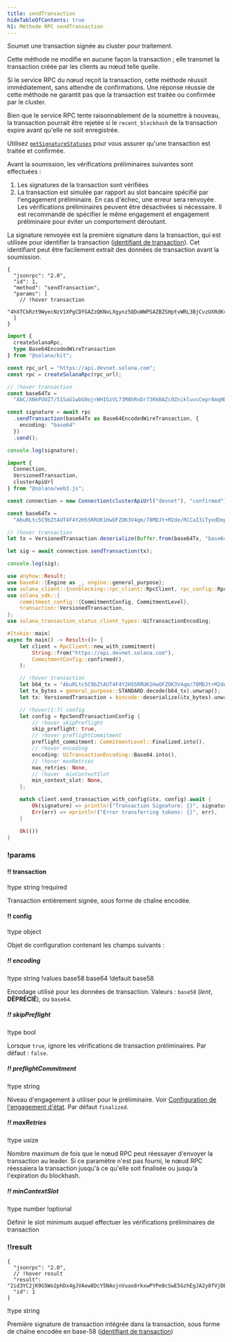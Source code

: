 ```yaml
---
title: sendTransaction
hideTableOfContents: true
h1: Méthode RPC sendTransaction
---
```


Soumet une transaction signée au cluster pour traitement.

Cette méthode ne modifie en aucune façon la transaction ; elle transmet la
transaction créée par les clients au nœud telle quelle.

Si le service RPC du nœud reçoit la transaction, cette méthode réussit
immédiatement, sans attendre de confirmations. Une réponse réussie de cette
méthode ne garantit pas que la transaction est traitée ou confirmée par le
cluster.

Bien que le service RPC tente raisonnablement de la soumettre à nouveau, la
transaction pourrait être rejetée si le `recent_blockhash` de la transaction
expire avant qu'elle ne soit enregistrée.

Utilisez [`getSignatureStatuses`](/docs/rpc/http/getsignaturestatuses) pour vous
assurer qu'une transaction est traitée et confirmée.

Avant la soumission, les vérifications préliminaires suivantes sont effectuées :

1. Les signatures de la transaction sont vérifiées
2. La transaction est simulée par rapport au slot bancaire spécifié par
   l'engagement préliminaire. En cas d'échec, une erreur sera renvoyée. Les
   vérifications préliminaires peuvent être désactivées si nécessaire. Il est
   recommandé de spécifier le même engagement et engagement préliminaire pour
   éviter un comportement déroutant.

La signature renvoyée est la première signature dans la transaction, qui est
utilisée pour identifier la transaction
([identifiant de transaction](/docs/references/terminology#transaction-id)). Cet
identifiant peut être facilement extrait des données de transaction avant la
soumission.

<APIMethod>

```jsonc !!request curl
{
  "jsonrpc": "2.0",
  "id": 1,
  "method": "sendTransaction",
  "params": [
    // !hover transaction
    "4hXTCkRzt9WyecNzV1XPgCDfGAZzQKNxLXgynz5QDuWWPSAZBZSHptvWRL3BjCvzUXRdKvHL2b7yGrRQcWyaqsaBCncVG7BFggS8w9snUts67BSh3EqKpXLUm5UMHfD7ZBe9GhARjbNQMLJ1QD3Spr6oMTBU6EhdB4RD8CP2xUxr2u3d6fos36PD98XS6oX8TQjLpsMwncs5DAMiD4nNnR8NBfyghGCWvCVifVwvA8B8TJxE1aiyiv2L429BCWfyzAme5sZW8rDb14NeCQHhZbtNqfXhcp2tAnaAT"
  ]
}
```

```ts !!request title="Kit"
import {
  createSolanaRpc,
  type Base64EncodedWireTransaction
} from "@solana/kit";

const rpc_url = "https://api.devnet.solana.com";
const rpc = createSolanaRpc(rpc_url);

// !hover transaction
const base64Tx =
  "AbC/XNkPUUZ7/51SaG1wbG0ojrWHIGzVL73M8hRnDr73RkBAZc0ZnikluvcCeprAmqHDJrcPxPUbvEJMVBIiVQeAAQABAzfDSQC/GjcggrLsDpYz7jAlT+Gca846HqtFb8UQMM9cCWPIi4AX32PV8HrY7/1WgoRc3IATttceZsUMeQ1qx7UAAAAAAAAAAAAAAAAAAAAAAAAAAAAAAAAAAAAAAAAAAIgsVWEgMTiOYp63gTtuYGw+izfm6wKQdivpiXQBpNnYAQICAAEMAgAAAEBCDwAAAAAAAA==";

const signature = await rpc
  .sendTransaction(base64Tx as Base64EncodedWireTransaction, {
    encoding: "base64"
  })
  .send();

console.log(signature);
```

```ts !!request title="web3.js"
import {
  Connection,
  VersionedTransaction,
  clusterApiUrl
} from "@solana/web3.js";

const connection = new Connection(clusterApiUrl("devnet"), "confirmed");

const base64Tx =
  "AbuRLtc5C9bZtAUT4F4Y2H5SRRUK1HwOFZOK3V4qm/78MDJt+M2de/RCCaI3iTyodDepmrkUWbss0XRHS0lk5AOAAQABAzfDSQC/GjcggrLsDpYz7jAlT+Gca846HqtFb8UQMM9cCWPIi4AX32PV8HrY7/1WgoRc3IATttceZsUMeQ1qx7UAAAAAAAAAAAAAAAAAAAAAAAAAAAAAAAAAAAAAAAAAAD2dTRgcJmzcoGH1R3c2WqtHah2H19KvbC1p6BxLDqfoAQICAAEMAgAAAADKmjsAAAAAAA==";

// !hover transaction
let tx = VersionedTransaction.deserialize(Buffer.from(base64Tx, "base64"));

let sig = await connection.sendTransaction(tx);

console.log(sig);
```

```rs !!request title="Rust"
use anyhow::Result;
use base64::{Engine as _, engine::general_purpose};
use solana_client::{nonblocking::rpc_client::RpcClient, rpc_config::RpcSendTransactionConfig};
use solana_sdk::{
    commitment_config::{CommitmentConfig, CommitmentLevel},
    transaction::VersionedTransaction,
};
use solana_transaction_status_client_types::UiTransactionEncoding;

#[tokio::main]
async fn main() -> Result<()> {
    let client = RpcClient::new_with_commitment(
        String::from("https://api.devnet.solana.com"),
        CommitmentConfig::confirmed(),
    );

    // !hover transaction
    let b64_tx = "AbuRLtc5C9bZtAUT4F4Y2H5SRRUK1HwOFZOK3V4qm/78MDJt+M2de/RCCaI3iTyodDepmrkUWbss0XRHS0lk5AOAAQABAzfDSQC/GjcggrLsDpYz7jAlT+Gca846HqtFb8UQMM9cCWPIi4AX32PV8HrY7/1WgoRc3IATttceZsUMeQ1qx7UAAAAAAAAAAAAAAAAAAAAAAAAAAAAAAAAAAAAAAAAAAD2dTRgcJmzcoGH1R3c2WqtHah2H19KvbC1p6BxLDqfoAQICAAEMAgAAAADKmjsAAAAAAA==";
    let tx_bytes = general_purpose::STANDARD.decode(b64_tx).unwrap();
    let tx: VersionedTransaction = bincode::deserialize(&tx_bytes).unwrap();

    // !hover(1:7) config
    let config = RpcSendTransactionConfig {
        // !hover skipPreflight
        skip_preflight: true,
        // !hover preflightCommitment
        preflight_commitment: CommitmentLevel::Finalized.into(),
        // !hover encoding
        encoding: UiTransactionEncoding::Base64.into(),
        // !hover maxRetries
        max_retries: None,
        // !hover  minContextSlot
        min_context_slot: None,
    };

    match client.send_transaction_with_config(&tx, config).await {
        Ok(signature) => println!("Transaction Signature: {}", signature),
        Err(err) => eprintln!("Error transferring tokens: {}", err),
    }

    Ok(())
}
```

### !params

#### !! transaction

!type string
!required

Transaction entièrement signée, sous forme de chaîne encodée.

#### !! config

!type object

Objet de configuration contenant les champs suivants :

##### !! encoding

!type string
!values base58 base64
!default base58

Encodage utilisé pour les données de transaction. Valeurs : `base58` (_lent_,
**DÉPRÉCIÉ**), ou `base64`.

##### !! skipPreflight

!type bool

Lorsque `true`, ignore les vérifications de transaction préliminaires. Par
défaut : `false`.

##### !! preflightCommitment

!type string

Niveau d'engagement à utiliser pour le préliminaire. Voir
[Configuration de l'engagement d'état](/docs/rpc/index.mdx#configuring-state-commitment).
Par défaut `finalized`.

##### !! maxRetries

!type usize

Nombre maximum de fois que le nœud RPC peut réessayer d'envoyer la transaction
au leader. Si ce paramètre n'est pas fourni, le nœud RPC réessaiera la
transaction jusqu'à ce qu'elle soit finalisée ou jusqu'à l'expiration du
blockhash.

##### !! minContextSlot

!type number
!optional

Définir le slot minimum auquel effectuer les vérifications préliminaires de
transaction

### !!result

```jsonc !response
{
  "jsonrpc": "2.0",
  // !hover result
  "result": "2id3YC2jK9G5Wo2phDx4gJVAew8DcY5NAojnVuao8rkxwPYPe8cSwE5GzhEgJA2y8fVjDEo6iR6ykBvDxrTQrtpb",
  "id": 1
}
```

!type string

Première signature de transaction intégrée dans la transaction, sous forme de
chaîne encodée en base-58
([identifiant de transaction](/docs/references/terminology#transaction-id))

</APIMethod>
